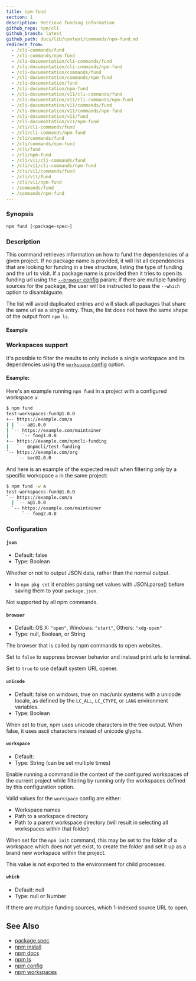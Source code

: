 ```yaml
---
title: npm-fund
section: 1
description: Retrieve funding information
github_repo: npm/cli
github_branch: latest
github_path: docs/lib/content/commands/npm-fund.md
redirect_from:
  - /cli-commands/fund
  - /cli-commands/npm-fund
  - /cli-documentation/cli-commands/fund
  - /cli-documentation/cli-commands/npm-fund
  - /cli-documentation/commands/fund
  - /cli-documentation/commands/npm-fund
  - /cli-documentation/fund
  - /cli-documentation/npm-fund
  - /cli-documentation/v11/cli-commands/fund
  - /cli-documentation/v11/cli-commands/npm-fund
  - /cli-documentation/v11/commands/fund
  - /cli-documentation/v11/commands/npm-fund
  - /cli-documentation/v11/fund
  - /cli-documentation/v11/npm-fund
  - /cli/cli-commands/fund
  - /cli/cli-commands/npm-fund
  - /cli/commands/fund
  - /cli/commands/npm-fund
  - /cli/fund
  - /cli/npm-fund
  - /cli/v11/cli-commands/fund
  - /cli/v11/cli-commands/npm-fund
  - /cli/v11/commands/fund
  - /cli/v11/fund
  - /cli/v11/npm-fund
  - /commands/fund
  - /commands/npm-fund
---
```


### Synopsis

```bash
npm fund [<package-spec>]
```

### Description

This command retrieves information on how to fund the dependencies of a given project. If no package name is provided, it will list all dependencies that are looking for funding in a tree structure, listing the type of funding and the url to visit. If a package name is provided then it tries to open its funding url using the [`--browser` config](/cli/v11/using-npm/config#browser) param; if there are multiple funding sources for the package, the user will be instructed to pass the `--which` option to disambiguate.

The list will avoid duplicated entries and will stack all packages that share the same url as a single entry. Thus, the list does not have the same shape of the output from `npm ls`.

#### Example

### Workspaces support

It's possible to filter the results to only include a single workspace and its dependencies using the [`workspace` config](/cli/v11/using-npm/config#workspace) option.

#### Example:

Here's an example running `npm fund` in a project with a configured workspace `a`:

```bash
$ npm fund
test-workspaces-fund@1.0.0
+-- https://example.com/a
| | `-- a@1.0.0
| `-- https://example.com/maintainer
|     `-- foo@1.0.0
+-- https://example.com/npmcli-funding
|   `-- @npmcli/test-funding
`-- https://example.com/org
    `-- bar@2.0.0
```

And here is an example of the expected result when filtering only by a specific workspace `a` in the same project:

```bash
$ npm fund -w a
test-workspaces-fund@1.0.0
`-- https://example.com/a
  | `-- a@1.0.0
  `-- https://example.com/maintainer
      `-- foo@2.0.0
```

### Configuration

#### `json`

- Default: false
- Type: Boolean

Whether or not to output JSON data, rather than the normal output.

- In `npm pkg set` it enables parsing set values with JSON.parse() before saving them to your `package.json`.

Not supported by all npm commands.

#### `browser`

- Default: OS X: `"open"`, Windows: `"start"`, Others: `"xdg-open"`
- Type: null, Boolean, or String

The browser that is called by npm commands to open websites.

Set to `false` to suppress browser behavior and instead print urls to terminal.

Set to `true` to use default system URL opener.

#### `unicode`

- Default: false on windows, true on mac/unix systems with a unicode locale, as defined by the `LC_ALL`, `LC_CTYPE`, or `LANG` environment variables.
- Type: Boolean

When set to true, npm uses unicode characters in the tree output. When false, it uses ascii characters instead of unicode glyphs.

#### `workspace`

- Default:
- Type: String (can be set multiple times)

Enable running a command in the context of the configured workspaces of the current project while filtering by running only the workspaces defined by this configuration option.

Valid values for the `workspace` config are either:

- Workspace names
- Path to a workspace directory
- Path to a parent workspace directory (will result in selecting all workspaces within that folder)

When set for the `npm init` command, this may be set to the folder of a workspace which does not yet exist, to create the folder and set it up as a brand new workspace within the project.

This value is not exported to the environment for child processes.

#### `which`

- Default: null
- Type: null or Number

If there are multiple funding sources, which 1-indexed source URL to open.

## See Also

- [package spec](/cli/v11/using-npm/package-spec)
- [npm install](/cli/v11/commands/npm-install)
- [npm docs](/cli/v11/commands/npm-docs)
- [npm ls](/cli/v11/commands/npm-ls)
- [npm config](/cli/v11/commands/npm-config)
- [npm workspaces](/cli/v11/using-npm/workspaces)
